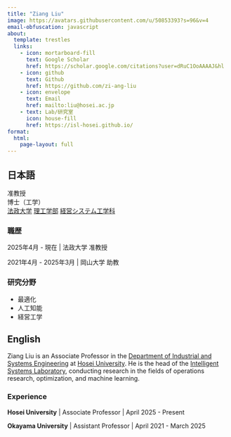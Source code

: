 ```yaml
---
title: "Ziang Liu"
image: https://avatars.githubusercontent.com/u/50853393?s=96&v=4
email-obfuscation: javascript
about:
  template: trestles
  links:
    - icon: mortarboard-fill
      text: Google Scholar
      href: https://scholar.google.com/citations?user=dRuC1OoAAAAJ&hl
    - icon: github
      text: Github
      href: https://github.com/zi-ang-liu
    - icon: envelope
      text: Email
      href: mailto:liu@hosei.ac.jp
    - text: Lab/研究室
      icon: house-fill
      href: https://isl-hosei.github.io/
format: 
  html:
    page-layout: full
---
```


::: {.panel-tabset}
## 日本語
准教授   
​博士（工学）   
[​法政大学](https://www.hosei.ac.jp/)
[理工学部](https://www.hosei.ac.jp/riko/)
[経営システム工学科](https://ise-hp.ws.hosei.ac.jp/)

### 職歴

2025年4月 - 現在 |  法政大学 准教授 

2021年4月 - 2025年3月 |  岡山大学 助教

### 研究分野

- 最適化
- 人工知能
- 経営工学

## English

Ziang Liu is an Associate Professor in the [Department of Industrial and Systems Engineering](https://ise-hp.ws.hosei.ac.jp/) at [Hosei University](https://www.hosei.ac.jp/). He is the head of the [Intelligent Systems Laboratory](https://isl-hosei.github.io/), conducting research in the fields of operations research, optimization, and machine learning.

### Experience

**Hosei University** | Associate Professor | April 2025 - Present

**Okayama University** | Assistant Professor | April 2021 - March 2025
:::